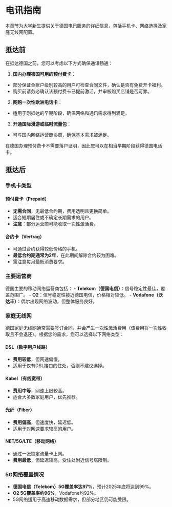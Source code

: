 # 电讯指南 {.unnumbered}

本章节为大学新生提供关于德国电讯服务的详细信息，包括手机卡、网络选择及家庭无线网配置。

## 抵达前

在抵达德国之前，您可以考虑以下方式确保通讯畅通：

1.  **国内办理德国可用的预付费卡**：
  - 部分保证金账户级别较高的用户可检查合同文件，确认是否有免费开卡福利。
  - 购买前请务必确认该预付费卡已提前激活，并审核购买店铺是否可靠。
2.  **网购一次性欧洲电话卡**：
  - 适用于刚抵达的早期阶段，确保网络和通讯需求得到满足。
3.  **开通国际漫游或临时流量包**：
  - 可与国内网络运营商协商，确保基本需求被满足。

在德国办理预付费卡不需要落户证明，因此您可以在相当早期阶段获得德国电话卡。

## 抵达后

### 手机卡类型

#### 预付费卡（Prepaid）
- **无需合同**，无最低合约期，费用透明且更换简单。
- 适合短期居住或不确定长期需求的用户。
- **注意**：部分运营商可能收取一次性激活费。

#### 合约卡（Vertrag）
- 可通过合约获得较低价格的手机。
- **最低合约期通常为2年**，在此期间解除合约较为困难。
- 需注意每月最低消费要求。

### 主要运营商
德国主要的移动网络运营商包括：
- **Telekom（德国电信）**：信号稳定性最佳，覆盖范围广。
- **O2**：信号稳定性接近德国电信，价格相对较低。
- **Vodafone（沃达丰）**：偶尔出现网络波动，但整体服务良好。

### 家庭无线网

德国家庭无线网通常需要签订合同，并会产生一次性激活费用（该费用将一次性收取且不会退还）。根据您的需求，您可以选择以下网络类型：

#### DSL（数字用户线路）
- **费用较低**，但网速偏慢。
- 适用于仅有DSL接口的住处，否则不建议选择。

#### Kabel（有线宽带）
- **费用中等**，网速上限较高。
- 适合大多数家庭用户，优先推荐。

#### 光纤（Fiber）
- **费用偏高**，但速度快，延迟低。
- 适用于对网速要求较高的用户。

#### NET/5G/LTE（移动网络）
- 通过一张锁定流量卡上网。
- **费用最低**，但延迟较高，受住处附近信号塔限制。

### 5G网络覆盖情况
- **德国电信（Telekom）5G覆盖率达97%**，预计2025年底将达到99%。
- **O2 5G覆盖率约96%**，Vodafone约92%。
- 5G网络适用于高速移动数据需求，但部分地区仍可能受限。



